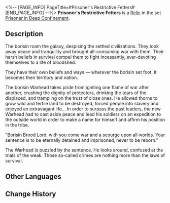 <%-- [PAGE_INFO]
PageTitle=#Prisoner's Restrictive Fetters#
[END_PAGE_INFO] --%>
{{Relic Infobox
|id        = 61164
|image     = Item Prisoner's Restrictive Fetters.png{{subst:void|<!--$UPLOAD:<<SpriteOutput/RelicFigures/IconRelic_116_4.png>-<Item Prisoner's Restrictive Fetters.png>-<Relic Icons>>-->}}
|set       = Prisoner in Deep Confinement
|piece     = Feet
|mentions  = 
}}
{{Description|Metal shackles that bind the feet of the beasts, imprisoning evils and preventing them from escaping and wrecking havoc.}}
'''Prisoner's Restrictive Fetters''' is a [[Relic]] in the set [[Prisoner in Deep Confinement]].

==Description==
The borisin roam the galaxy, despising the settled civilizations. They took away peace and tranquility and brought all-consuming war with them. Their harsh beliefs in survival compel them to fight incessantly, ever-devoting themselves to a life of bloodshed.

They have their own beliefs and ways &mdash; wherever the borisin set foot, it becomes their territory and nation.

The borisin Warhead takes pride from igniting one flame of war after another, crushing the dignity of protectors, drinking the tears of the displaced, and trampling on the trust of close ones. He allowed thorns to grow wild and fertile land to be destroyed, forced people into slavery and enjoyed an extravagant life... In order to surpass the past leaders, the new Warhead had to cast aside peace and lead his soldiers on an expedition to the outside world in order to make a name for himself and affirm his position in the tribe.

"Borisin Brood Lord, with you come war and a scourge upon all worlds. Your sentence is to be eternally detained and imprisoned, never to be reborn."

The Warhead is puzzled by the sentence. He looks around, confused at the trials of the weak. Those so-called crimes are nothing more than the laws of survival.

==Other Languages==
{{Other Languages
|en   = Prisoner's Restrictive Fetters
|zhs  = 系囚的绝足锁桎
|zht  = 繫囚的絕足鎖桎
|ja   = {{Rubi|囚人|しゅうじん}}の{{Rubi|歩|あゆ}}みを{{Rubi|阻|はば}}む{{Rubi|足枷|あしかせ}}
|ko   = 죄수의 결박 족쇄
|es   = Grilletes de detención del prisionero
|fr   = Entraves de prisonnier
|ru   = Ножные оковы пленника
|th   = Prisoner's Restrictive Fetters
|vi   = Gông Cùm Tù Nhân
|de   = Bindungsfesseln der Gefangenen
|id   = Prisoner's Restrictive Fetters
|pt   = Grilhões Restritivos do Prisioneiro
}}

==Change History==
{{Change History|1.5}}